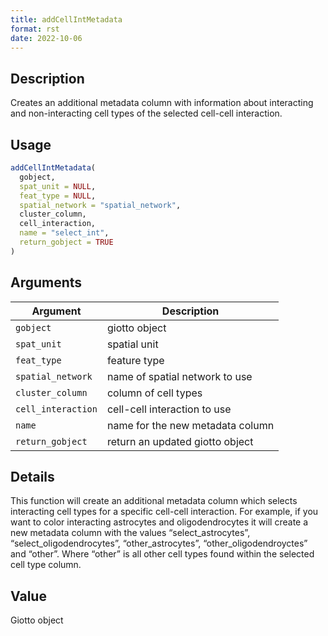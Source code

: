 ```yaml
--- 
title: addCellIntMetadata 
format: rst 
date: 2022-10-06 
--- 
```


## Description

Creates an additional metadata column with information about interacting and non-interacting cell types of the
 selected cell-cell interaction.


## Usage

```r
addCellIntMetadata(
  gobject,
  spat_unit = NULL,
  feat_type = NULL,
  spatial_network = "spatial_network",
  cluster_column,
  cell_interaction,
  name = "select_int",
  return_gobject = TRUE
)
```


## Arguments

Argument      |Description
------------- |----------------
`gobject`     |     giotto object
`spat_unit`     |     spatial unit
`feat_type`     |     feature type
`spatial_network`     |     name of spatial network to use
`cluster_column`     |     column of cell types
`cell_interaction`     |     cell-cell interaction to use
`name`     |     name for the new metadata column
`return_gobject`     |     return an updated giotto object


## Details

This function will create an additional metadata column which selects interacting cell types for a specific cell-cell
 interaction. For example, if you want to color interacting astrocytes and oligodendrocytes it will create a new metadata column with
 the values "select_astrocytes", "select_oligodendrocytes", "other_astrocytes", "other_oligodendroyctes" and "other". Where "other" is all
 other cell types found within the selected cell type column.


## Value

Giotto object


